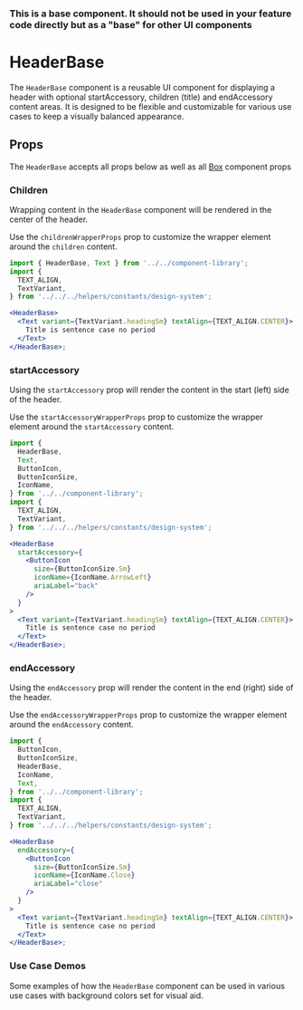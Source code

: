 
### This is a base component. It should not be used in your feature code directly but as a "base" for other UI components

# HeaderBase

The `HeaderBase` component is a reusable UI component for displaying a header with optional startAccessory, children (title) and endAccessory content areas. It is designed to be flexible and customizable for various use cases to keep a visually balanced appearance.

<Canvas>
  <Story id="components-componentlibrary-headerbase--default-story" />
</Canvas>

## Props

The `HeaderBase` accepts all props below as well as all [Box](/docs/components-ui-box--default-story#props) component props

<ArgsTable of={HeaderBase} />

### Children

Wrapping content in the `HeaderBase` component will be rendered in the center of the header.

Use the `childrenWrapperProps` prop to customize the wrapper element around the `children` content.

<Canvas>
  <Story id="components-componentlibrary-headerbase--children" />
</Canvas>

```jsx
import { HeaderBase, Text } from '../../component-library';
import {
  TEXT_ALIGN,
  TextVariant,
} from '../../../helpers/constants/design-system';

<HeaderBase>
  <Text variant={TextVariant.headingSm} textAlign={TEXT_ALIGN.CENTER}>
    Title is sentence case no period
  </Text>
</HeaderBase>;
```

### startAccessory

Using the `startAccessory` prop will render the content in the start (left) side of the header.

Use the `startAccessoryWrapperProps` prop to customize the wrapper element around the `startAccessory` content.

<Canvas>
  <Story id="components-componentlibrary-headerbase--start-accessory" />
</Canvas>

```jsx
import {
  HeaderBase,
  Text,
  ButtonIcon,
  ButtonIconSize,
  IconName,
} from '../../component-library';
import {
  TEXT_ALIGN,
  TextVariant,
} from '../../../helpers/constants/design-system';

<HeaderBase
  startAccessory={
    <ButtonIcon
      size={ButtonIconSize.Sm}
      iconName={IconName.ArrowLeft}
      ariaLabel="back"
    />
  }
>
  <Text variant={TextVariant.headingSm} textAlign={TEXT_ALIGN.CENTER}>
    Title is sentence case no period
  </Text>
</HeaderBase>;
```

### endAccessory

Using the `endAccessory` prop will render the content in the end (right) side of the header.

Use the `endAccessoryWrapperProps` prop to customize the wrapper element around the `endAccessory` content.

<Canvas>
  <Story id="components-componentlibrary-headerbase--end-accessory" />
</Canvas>

```jsx
import {
  ButtonIcon,
  ButtonIconSize,
  HeaderBase,
  IconName,
  Text,
} from '../../component-library';
import {
  TEXT_ALIGN,
  TextVariant,
} from '../../../helpers/constants/design-system';

<HeaderBase
  endAccessory={
    <ButtonIcon
      size={ButtonIconSize.Sm}
      iconName={IconName.Close}
      ariaLabel="close"
    />
  }
>
  <Text variant={TextVariant.headingSm} textAlign={TEXT_ALIGN.CENTER}>
    Title is sentence case no period
  </Text>
</HeaderBase>;
```

### Use Case Demos

Some examples of how the `HeaderBase` component can be used in various use cases with background colors set for visual aid.

<Canvas>
  <Story id="components-componentlibrary-headerbase--use-case-demos" />
</Canvas>
